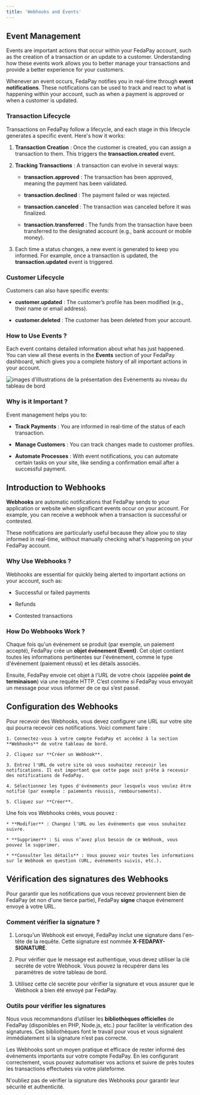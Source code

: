 ```yaml
---
title: 'Webhooks and Events'
---
```


## Event Management

Events are important actions that occur within your FedaPay account, such as the creation of a transaction or an update to a customer. Understanding how these events work allows you to better manage your transactions and provide a better experience for your customers.

Whenever an event occurs, FedaPay notifies you in real-time through **event notifications**. These notifications can be used to track and react to what is happening within your account, such as when a payment is approved or when a customer is updated.

### Transaction Lifecycle

Transactions on FedaPay follow a lifecycle, and each stage in this lifecycle generates a specific event. Here's how it works:

1. **Transaction Creation** :  Once the customer is created, you can assign a transaction to them. This triggers the **transaction.created** event.

2. **Tracking Transactions** :  A transaction can evolve in several ways:

   * **transaction.approved** : The transaction has been approved, meaning the payment has been validated.

   * **transaction.declined** : The payment failed or was rejected.

   * **transaction.canceled** : The transaction was canceled before it was finalized.

   * **transaction.transferred** : The funds from the transaction have been transferred to the designated account (e.g., bank account or mobile money).

3. Each time a status changes, a new event is generated to keep you informed. For example, once a transaction is updated, the **transaction.updated** event is triggered.

### Customer Lifecycle

Customers can also have specific events:

* **customer.updated** : The customer’s profile has been modified (e.g., their name or email address).

* **customer.deleted** : The customer has been deleted from your account.

### How to Use Events ?

Each event contains detailed information about what has just happened. You can view all these events in the **Events** section of your FedaPay dashboard, which gives you a complete history of all important actions in your account.

![images d’illlustrations de la présentation des Evènements au niveau du tableau de bord](https://res.cloudinary.com/dvilp6td2/image/upload/v1731926324/Events-presentation_pou7bt.png)

### Why is it Important ?

Event management helps you to:

* **Track Payments** : You are informed in real-time of the status of each transaction.

* **Manage Customers** : You can track changes made to customer profiles.

* **Automate Processes** : With event notifications, you can automate certain tasks on your site, like sending a confirmation email after a successful payment.

## Introduction to Webhooks

**Webhooks** are automatic notifications that FedaPay sends to your application or website when significant events occur on your account. For example, you can receive a webhook when a transaction is successful or contested.

These notifications are particularly useful because they allow you to stay informed in real-time, without manually checking what's happening on your FedaPay account.

### Why Use Webhooks ?

Webhooks are essential for quickly being alerted to important actions on your account, such as:

* Successful or failed payments

* Refunds

* Contested transactions

### How Do Webhooks Work ?

Chaque fois qu'un événement se produit (par exemple, un paiement accepté), FedaPay crée un **objet événement (Event)**. Cet objet contient toutes les informations pertinentes sur l'événement, comme le type d'événement (paiement réussi) et les détails associés.

Ensuite, FedaPay envoie cet objet à l'URL de votre choix (appelée **point de terminaison**) via une requête HTTP. C’est comme si FedaPay vous envoyait un message pour vous informer de ce qui s’est passé.

## Configuration des Webhooks

<Steps>
  <Step title="Créer un Webhook">
    Pour recevoir des Webhooks, vous devez configurer une URL sur votre site qui pourra recevoir ces notifications. Voici comment faire :

    1. Connectez-vous à votre compte FedaPay et accédez à la section **Webhooks** de votre tableau de bord.

    2. Cliquez sur **Créer un Webhook**.

    3. Entrez l'URL de votre site où vous souhaitez recevoir les notifications. Il est important que cette page soit prête à recevoir des notifications de FedaPay.

    4. Sélectionnez les types d'événements pour lesquels vous voulez être notifié (par exemple : paiements réussis, remboursements).

    5. Cliquez sur **Créer**.
  </Step>

  <Step title="Gérer vos Webhooks">
    Une fois vos Webhooks créés, vous pouvez :

    * **Modifier** : Changez l'URL ou les événements que vous souhaitez suivre.

    * **Supprimer** : Si vous n’avez plus besoin de ce Webhook, vous pouvez le supprimer.

    * **Consulter les détails** : Vous pouvez voir toutes les informations sur le Webhook en question (URL, événements suivis, etc.).
  </Step>
</Steps>

## Vérification des signatures des Webhooks

Pour garantir que les notifications que vous recevez proviennent bien de FedaPay (et non d'une tierce partie), FedaPay **signe** chaque événement envoyé à votre URL.

### Comment vérifier la signature ?

1. Lorsqu'un Webhook est envoyé, FedaPay inclut une signature dans l'en-tête de la requête. Cette signature est nommée **X-FEDAPAY-SIGNATURE**.

2. Pour vérifier que le message est authentique, vous devez utiliser la clé secrète de votre Webhook. Vous pouvez la récupérer dans les paramètres de votre tableau de bord.

3. Utilisez cette clé secrète pour vérifier la signature et vous assurer que le Webhook a bien été envoyé par FedaPay.

### Outils pour vérifier les signatures

Nous vous recommandons d’utiliser les **bibliothèques officielles** de FedaPay (disponibles en PHP, Node.js, etc.) pour faciliter la vérification des signatures. Ces bibliothèques font le travail pour vous et vous signalent immédiatement si la signature n’est pas correcte.

Les Webhooks sont un moyen pratique et efficace de rester informé des événements importants sur votre compte FedaPay. En les configurant correctement, vous pouvez automatiser vos actions et suivre de près toutes les transactions effectuées via votre plateforme.

N'oubliez pas de vérifier la signature des Webhooks pour garantir leur sécurité et authenticité.